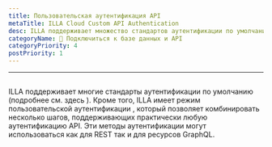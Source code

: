 ```yaml
---
title: Пользовательская аутентификация API
metaTitle: ILLA Cloud Custom API Authentication
desc: ILLA поддерживает множество стандартов аутентификации по умолчанию
categoryName: 📲 Подключиться к базе данных и API
categoryPriority: 4
postPriority: 1
---
```


* * *

## <Heading hidden>Пользовательская аутентификация API</Heading>

ILLA поддерживает многие стандарты аутентификации по умолчанию (подробнее см. здесь ). 
Кроме того, ILLA имеет режим пользовательской аутентификации , который позволяет комбинировать несколько шагов, поддерживающих практически любую аутентификацию API. 
Эти методы аутентификации могут использоваться как для REST так и для ресурсов GraphQL.

